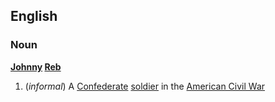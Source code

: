 ==English==
===Noun===
'''[[Johnny]] [[Reb]]'''
#(''informal'') A [[Confederate]] [[soldier]] in the [[American Civil War]]